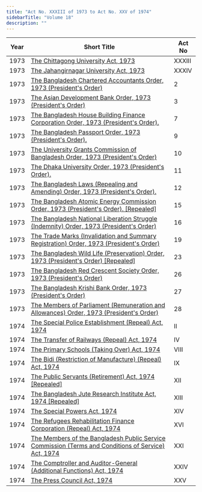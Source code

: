 ```yaml
---
title: "Act No. XXXIII of 1973 to Act No. XXV of 1974"
sidebarTitle: "Volume 18"
description: ""
---
```


| Year | Short Title | Act No |
|------|-------------|--------|
| 1973 | [The Chittagong University Act, 1973](/laws/volume-18/act-440) | XXXIII |
| 1973 | [The Jahangirnagar University Act, 1973](/laws/volume-18/act-441) | XXXIV |
| 1973 | [The Bangladesh Chartered Accountants Order, 1973 (President's Order)](/laws/volume-18/act-442) | 2 |
| 1973 | [The Asian Development Bank Order, 1973 (President's Order)](/laws/volume-18/act-443) | 3 |
| 1973 | [The Bangladesh House Building Finance Corporation Order, 1973 (President's Order).](/laws/volume-18/act-444) | 7 |
| 1973 | [The Bangladesh Passport Order, 1973 (President's Order).](/laws/volume-18/act-445) | 9 |
| 1973 | [The University Grants Commission of Bangladesh Order, 1973 (President's Order)](/laws/volume-18/act-446) | 10 |
| 1973 | [The Dhaka University Order, 1973 (President's Order).](/laws/volume-18/act-447) | 11 |
| 1973 | [The Bangladesh Laws (Repealing and Amending) Order, 1973 (President's Order).](/laws/volume-18/act-448) | 12 |
| 1973 | [The Bangladesh Atomic Energy Commission Order, 1973 (President's Order). [Repealed]](/laws/volume-18/act-449) | 15 |
| 1973 | [The Bangladesh National Liberation Struggle (Indemnity) Order, 1973 (President's Order)](/laws/volume-18/act-450) | 16 |
| 1973 | [The Trade Marks (Invalidation and Summary Registration) Order, 1973 (President's Order)](/laws/volume-18/act-451) | 19 |
| 1973 | [The Bangladesh Wild Life (Preservation) Order, 1973 (President's Order) [Repealed]](/laws/volume-18/act-452) | 23 |
| 1973 | [The Bangladesh Red Crescent Society Order, 1973 (President's Order)](/laws/volume-18/act-453) | 26 |
| 1973 | [The Bangladesh Krishi Bank Order, 1973 (President's Order)](/laws/volume-18/act-454) | 27 |
| 1973 | [The Members of Parliament (Remuneration and Allowances) Order, 1973 (President's Order)](/laws/volume-18/act-455) | 28 |
| 1974 | [The Special Police Establishment (Repeal) Act, 1974](/laws/volume-18/act-456) | II |
| 1974 | [The Transfer of Railways (Repeal) Act, 1974](/laws/volume-18/act-457) | IV |
| 1974 | [The Primary Schools (Taking Over) Act, 1974](/laws/volume-18/act-458) | VIII |
| 1974 | [The Bidi (Restriction of Manufacture) (Repeal) Act, 1974](/laws/volume-18/act-459) | IX |
| 1974 | [The Public Servants (Retirement) Act, 1974 [Repealed]](/laws/volume-18/act-460) | XII |
| 1974 | [The Bangladesh Jute Research Institute Act, 1974 [Repealed]](/laws/volume-18/act-461) | XIII |
| 1974 | [The Special Powers Act, 1974](/laws/volume-18/act-462) | XIV |
| 1974 | [The Refugees Rehabilitation Finance Corporation (Repeal) Act, 1974](/laws/volume-18/act-463) | XVI |
| 1974 | [The Members of the Bangladesh Public Service Commission (Terms and Conditions of Service) Act, 1974](/laws/volume-18/act-464) | XXI |
| 1974 | [The Comptroller and Auditor-General (Additional Functions) Act, 1974](/laws/volume-18/act-465) | XXIV |
| 1974 | [The Press Council Act, 1974](/laws/volume-18/act-466) | XXV |
